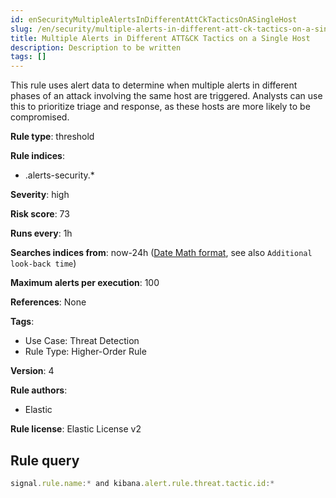 ```yaml
---
id: enSecurityMultipleAlertsInDifferentAttCkTacticsOnASingleHost
slug: /en/security/multiple-alerts-in-different-att-ck-tactics-on-a-single-host
title: Multiple Alerts in Different ATT&CK Tactics on a Single Host
description: Description to be written
tags: []
---
```


<div id="multiple-alerts-in-different-att-ck-tactics-on-a-single-host"></div>

This rule uses alert data to determine when multiple alerts in different phases of an attack involving the same host are triggered. Analysts can use this to prioritize triage and response, as these hosts are more likely to be compromised.

**Rule type**: threshold

**Rule indices**: 

* .alerts-security.*

**Severity**: high

**Risk score**: 73

**Runs every**: 1h

**Searches indices from**: now-24h ([Date Math format](((ref))/common-options.html#date-math), see also <DocLink id="enSecurityRulesUiCreate" section="set-the-rules-schedule">`Additional look-back time`</DocLink>)

**Maximum alerts per execution**: 100

**References**: None

**Tags**: 

* Use Case: Threat Detection
* Rule Type: Higher-Order Rule

**Version**: 4

**Rule authors**: 

* Elastic

**Rule license**: Elastic License v2

## Rule query

```js
signal.rule.name:* and kibana.alert.rule.threat.tactic.id:*

```
